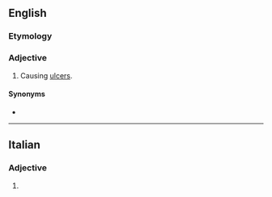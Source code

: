 ==English==

===Etymology===
{{suffix|en|ulcerate|ive}}

===Adjective===
{{en-adj}}

# Causing [[ulcer]]s.

====Synonyms====
* {{l|en|ulceratory}}

----

==Italian==

===Adjective===
{{head|it|adjective form}}

# {{feminine plural of|it|ulcerativo}}